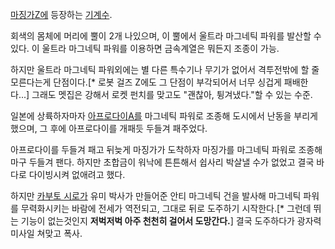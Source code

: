
[[마징가Z]]에 등장하는 [[기계수]].

회색의 몸체에 머리에 뿔이 2개 나있으며, 이 뿔에서 울트라 마그네틱 파워를 발산할 수 있다. 이 울트라 마그네틱 파워를 이용하면 금속계열은 뭐든지 조종이 가능.

하지만 울트라 마그네틱 파워외에는 별 다른 특수기나 무기가 없어서 격투전밖에 할 줄 모른다는게 단점이다.[* 로봇 걸즈 Z에도 그 단점이 부각되어서 너무 싱겁게 패배한다...] 그래도 멧집은 강해서 로켓 펀치를 맞고도 "괜찮아, 튕겨냈다."할 수 있는 수준.

일본에 상륙하자마자 [[아프로다이A]]를 마그네틱 파워로 조종해 도시에서 난동을 부리게 했으며, 그 후에 아프로다이를 개패듯 두들겨 패주었다.

아프로다이를 두들겨 패고 뒤늦게 마징가가 도착하자 마징가를 마그네틱 파워로 조종해 마구 두들겨 팬다. 하지만 초합금이 워낙에 튼튼해서 쉽사리 박살낼 수가 없었고 결국 바다로 다이빙시켜 없애려고 했다.

하지만 [[카부토 시로]]가 유미 박사가 만들어준 안티 마그네틱 건을 발사해 마그네틱 파워를 무력화시키는 바람에 전세가 역전되고, 그대로 뒤로 도주하기 시작한다.[* 그런데 뛰는 기능이 없는것인지 '''저벅저벅 아주 천천히 걸어서 도망간다.'''] 결국 도주하다가 광자력 미사일 쳐맞고 폭사.
